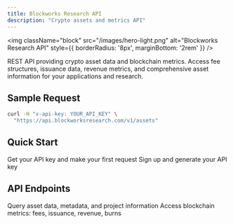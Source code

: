 ```yaml
---
title: Blockworks Research API
description: "Crypto assets and metrics API"
---
```


<img
  className="block"
  src="/images/hero-light.png"
  alt="Blockworks Research API"
  style={{ borderRadius: '8px', marginBottom: '2rem' }}
/>

REST API providing crypto asset data and blockchain metrics. Access fee structures, issuance data, revenue metrics, and comprehensive asset information for your applications and research.


## Sample Request

```bash
curl -H "x-api-key: YOUR_API_KEY" \
  "https://api.blockworksresearch.com/v1/assets"
```



## Quick Start

<CardGroup cols={2}>
  <Card
    title="Getting Started"
    icon="rocket"
    href="/getting-started"
  >
    Get your API key and make your first request
  </Card>
  <Card
    title="Get API Key"
    icon="key"
    href="https://www.blockworksresearch.com/#pricing"
  >
    Sign up and generate your API key
  </Card>
</CardGroup>

## API Endpoints

<CardGroup cols={2}>
  <Card
    title="Assets"
    icon="coins"
    href="/api-reference/assets/list"
  >
    Query asset data, metadata, and project information
  </Card>
  <Card
    title="Metrics"
    icon="chart-line"
    href="/api-reference/metrics/list"
  >
    Access blockchain metrics: fees, issuance, revenue, burns
  </Card>
</CardGroup>
